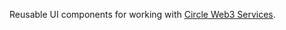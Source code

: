
<Meta title="Getting Started" />

Reusable UI components for working with
[Circle Web3 Services](https://developers.circle.com/w3s/circle-programmable-wallets-an-overview).

